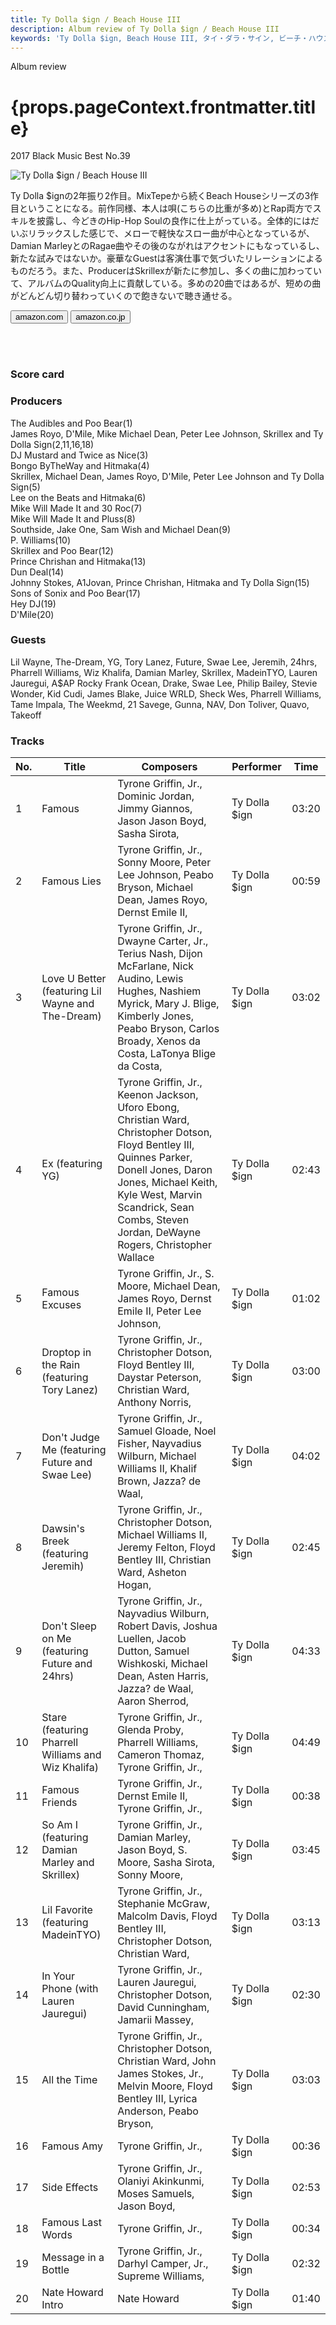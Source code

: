 ```yaml
---
title: Ty Dolla $ign / Beach House III	
description: Album review of Ty Dolla $ign / Beach House III	
keywords: 'Ty Dolla $ign, Beach House III, タイ・ダラ・サイン, ビーチ・ハウスIII'
---
```




<p className="largeP">Album review</p>
<h1 className="h1--no--margin">{props.pageContext.frontmatter.title}</h1>
<p className="largeP"><Link to="/best50/2017/">2017 Black Music Best No.39</Link></p>

<Row  className="image-card-group">
	<Column colMd={3} colLg={4} noGutterMdLeft="">
       <ImageCard>

![Ty Dolla $ign / Beach House III	](../../images/cd/travisscott3L.jpg)

</ImageCard>
	</Column>
	<Column colMd={4} colLg={8} noGutterMdLeft="">
	<p>
	Ty Dolla $ignの2年振り2作目。MixTepeから続くBeach Houseシリーズの3作目ということになる。前作同様、本人は唄(こちらの比重が多め)とRap両方でスキルを披露し、今どきのHip-Hop Soulの良作に仕上がっている。全体的にはだいぶリラックスした感じで、メローで軽快なスロー曲が中心となっているが、Damian MarleyとのRagae曲やその後のながれはアクセントにもなっているし、新たな試みではないか。豪華なGuestは客演仕事で気づいたリレーションによるものだろう。また、ProducerはSkrillexが新たに参加し、多くの曲に加わっていて、アルバムのQuality向上に貢献している。多めの20曲ではあるが、短めの曲がどんどん切り替わっていくので飽きないで聴き通せる。
	</p>
	<div>
	  <Button className="button-right-mergin"  href="https://amzn.to/39koCwG" renderIcon={ArrowUpRight} size='sm' kind='primary'>
      amazon.com
    </Button>
    <Button className="button-right-mergin"  href="https://amzn.to/30xLC7i" renderIcon={ArrowUpRight} size='sm' kind='secondary'>
      amazon.co.jp
    </Button>
	</div>
	<a href="https://geo.music.apple.com/jp/album/beach-house-3/1285853925?mt=1&app=music&ls=1&at=11lcug" style="display:inline-block;overflow:hidden;background:url(https://linkmaker.itunes.apple.com/ja-jp/lockup.svg?releaseDate=2017-10-27&kind=album&bubble=apple_music&style=mono-black) no-repeat;width:180px;height:45px;"></a>
	<a href="https://geo.music.apple.com/jp/album/beach-house-3/1285853925?app=itunes&at=11lcug" style="display:inline-block;overflow:hidden;background:url(https://linkmaker.itunes.apple.com/ja-jp/badge-lrg.svg?releaseDate=2017-10-27T00:00:00Z&kind=album&bubble=itunes_music) no-repeat;width:140px;height:45px;"></a>
	</Column>
</Row>
<Row >
	<Column colMd={4} colLg={4} noGutterMdLeft="">
<div>
    <h3>Score card</h3>
	<SliderJS1 value="4" />
    <SliderJS2 value="1" />
	<SliderJS3 value="1" />
    <SliderJS4 value="9" />
</div>
</Column>
<Column colMd={8} colLg={8} noGutterMdLeft="">
<div>
<h3>Producers</h3>
<p>
The Audibles and Poo Bear(1)
<br/>James Royo, D'Mile, Mike Michael Dean, Peter Lee Johnson, Skrillex and Ty Dolla Sign(2,11,16,18)
<br/>DJ Mustard and Twice as Nice(3)
<br/>Bongo ByTheWay and Hitmaka(4)
<br/>Skrillex, Michael Dean, James Royo, D'Mile, Peter Lee Johnson and Ty Dolla Sign(5)
<br/>Lee on the Beats and Hitmaka(6)
<br/>Mike Will Made It and 30 Roc(7)
<br/>Mike Will Made It and Pluss(8)
<br/>Southside, Jake One, Sam Wish and Michael Dean(9)
<br/>P. Williams(10)
<br/>Skrillex and Poo Bear(12)
<br/>Prince Chrishan and Hitmaka(13)
<br/>Dun Deal(14)
<br/>Johnny Stokes, A1Jovan, Prince Chrishan, Hitmaka and Ty Dolla Sign(15)
<br/>Sons of Sonix and Poo Bear(17)
<br/>Hey DJ(19)
<br/>D'Mile(20)
</p>
<h3>Guests</h3>
<p>
Lil Wayne, The-Dream, YG, Tory Lanez, Future, Swae Lee, Jeremih, 24hrs, Pharrell Williams, Wiz Khalifa, Damian Marley, Skrillex, MadeinTYO, Lauren Jauregui, A$AP Rocky
Frank Ocean, Drake, Swae Lee, Philip Bailey, Stevie Wonder, Kid Cudi, James Blake, Juice WRLD, Sheck Wes, Pharrell Williams, Tame Impala, The Weekmd, 21 Savege, Gunna, NAV, Don Toliver, Quavo, Takeoff
</p>
</div>
</Column>
</Row>

<h3>Tracks</h3>

| No. |	 Title                                              |	 Composers                                                                                                                                                                                                                                                   |	 Performer   | Time	 |
| --- |	--------------------------------------------------- | -------------------------------------------------------------------------------------------------------------------------------------------------------------------------------------------------------------------------------------------------------------- | ------------- | ----- |
| 1	  |	Famous                                             	| Tyrone Griffin, Jr., Dominic Jordan, Jimmy Giannos, Jason Jason Boyd, Sasha Sirota,                                                                                                                                                                            | Ty Dolla $ign | 03:20 |
| 2	  |	Famous Lies                                        	| Tyrone Griffin, Jr., Sonny Moore, Peter Lee Johnson, Peabo Bryson, Michael Dean, James Royo, Dernst Emile II,                                                                                                                                                  | Ty Dolla $ign | 00:59 |
| 3	  |	Love U Better (featuring Lil Wayne and The-Dream)  	| Tyrone Griffin, Jr., Dwayne Carter, Jr., Terius Nash, Dijon McFarlane, Nick Audino, Lewis Hughes, Nashiem Myrick, Mary J. Blige, Kimberly Jones, Peabo Bryson, Carlos Broady, Xenos da Costa, LaTonya Blige da Costa,                                          | Ty Dolla $ign | 03:02 |
| 4	  |	Ex (featuring YG)                                  	| Tyrone Griffin, Jr., Keenon Jackson, Uforo Ebong, Christian Ward, Christopher Dotson, Floyd Bentley III, Quinnes Parker, Donell Jones, Daron Jones, Michael Keith, Kyle West, Marvin Scandrick, Sean Combs, Steven Jordan, DeWayne Rogers, Christopher Wallace | Ty Dolla $ign | 02:43 |
| 5	  |	Famous Excuses                                     	| Tyrone Griffin, Jr., S. Moore, Michael Dean, James Royo, Dernst Emile II, Peter Lee Johnson,                                                                                                                                                                   | Ty Dolla $ign | 01:02 |
| 6	  |	Droptop in the Rain (featuring Tory Lanez)         	| Tyrone Griffin, Jr., Christopher Dotson, Floyd Bentley III, Daystar Peterson, Christian Ward, Anthony Norris,                                                                                                                                                  | Ty Dolla $ign | 03:00 |
| 7	  |	Don't Judge Me (featuring Future and Swae Lee)     	| Tyrone Griffin, Jr., Samuel Gloade, Noel Fisher, Nayvadius Wilburn, Michael Williams II, Khalif Brown, Jazza? de Waal,                                                                                                                                         | Ty Dolla $ign | 04:02 |
| 8	  |	Dawsin's Breek (featuring Jeremih)                 	| Tyrone Griffin, Jr., Christopher Dotson, Michael Williams II, Jeremy Felton, Floyd Bentley III, Christian Ward, Asheton Hogan,                                                                                                                                 | Ty Dolla $ign | 02:45 |
| 9	  |	Don't Sleep on Me (featuring Future and 24hrs)     	| Tyrone Griffin, Jr., Nayvadius Wilburn, Robert Davis, Joshua Luellen, Jacob Dutton, Samuel Wishkoski, Michael Dean, Asten Harris, Jazza? de Waal, Aaron Sherrod,                                                                                               | Ty Dolla $ign | 04:33 |
| 10  |	Stare (featuring Pharrell Williams and Wiz Khalifa)	| Tyrone Griffin, Jr., Glenda Proby, Pharrell Williams, Cameron Thomaz, Tyrone Griffin, Jr.,                                                                                                                                                                     | Ty Dolla $ign | 04:49 |
| 11  |	Famous Friends                                     	| Tyrone Griffin, Jr., Dernst Emile II, Tyrone Griffin, Jr.,                                                                                                                                                                                                     | Ty Dolla $ign | 00:38 |
| 12  |	So Am I (featuring Damian Marley and Skrillex)     	| Tyrone Griffin, Jr., Damian Marley, Jason Boyd, S. Moore, Sasha Sirota, Sonny Moore,                                                                                                                                                                           | Ty Dolla $ign | 03:45 |
| 13  |	Lil Favorite (featuring MadeinTYO)                 	| Tyrone Griffin, Jr., Stephanie McGraw, Malcolm Davis, Floyd Bentley III, Christopher Dotson, Christian Ward,                                                                                                                                                   | Ty Dolla $ign | 03:13 |
| 14  |	In Your Phone (with Lauren Jauregui)               	| Tyrone Griffin, Jr., Lauren Jauregui, Christopher Dotson, David Cunningham, Jamarii Massey,                                                                                                                                                                    | Ty Dolla $ign | 02:30 |
| 15  |	All the Time                                       	| Tyrone Griffin, Jr., Christopher Dotson, Christian Ward, John James Stokes, Jr., Melvin Moore, Floyd Bentley III, Lyrica Anderson, Peabo Bryson,                                                                                                               | Ty Dolla $ign | 03:03 |
| 16  |	Famous Amy                                         	| Tyrone Griffin, Jr.,                                                                                                                                                                                                                                           | Ty Dolla $ign | 00:36 |
| 17  |	Side Effects                                       	| Tyrone Griffin, Jr., Olaniyi Akinkunmi, Moses Samuels, Jason Boyd,                                                                                                                                                                                             | Ty Dolla $ign | 02:53 |
| 18  |	Famous Last Words                                  	| Tyrone Griffin, Jr.,                                                                                                                                                                                                                                           | Ty Dolla $ign | 00:34 |
| 19  |	Message in a Bottle                                	| Tyrone Griffin, Jr., Darhyl Camper, Jr., Supreme Williams,                                                                                                                                                                                                     | Ty Dolla $ign | 02:32 |
| 20  |	Nate Howard Intro                                  	| Nate Howard                                                                                                                                                                                                                                                    | Ty Dolla $ign | 01:40 |
